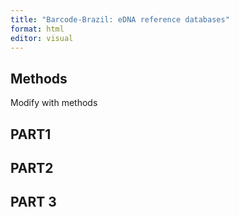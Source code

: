 ```yaml
---
title: "Barcode-Brazil: eDNA reference databases"
format: html
editor: visual
---
```


::: {.content-visible when-format="html"}
# Methods
:::

Modify with methods

## PART1

## PART2

## PART 3
